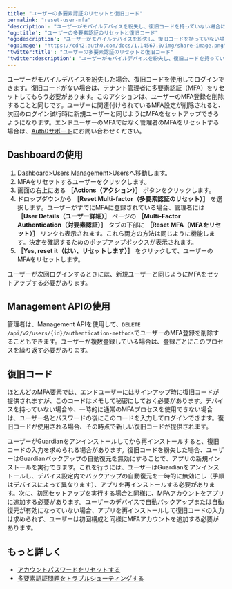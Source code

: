 ```yaml
---
title: "ユーザーの多要素認証のリセットと復旧コード"
permalink: "reset-user-mfa"
'description': "ユーザーがモバイルデバイスを紛失し、復旧コードを持っていない場合に、ユーザーのMFAをリセットする方法を学びます。"
'og:title': "ユーザーの多要素認証のリセットと復旧コード"
'og:description': "ユーザーがモバイルデバイスを紛失し、復旧コードを持っていない場合に、ユーザーのMFAをリセットする方法を学びます。"
'og:image': "https://cdn2.auth0.com/docs/1.14567.0/img/share-image.png"
'twitter:title': "ユーザーの多要素認証のリセットと復旧コード"
'twitter:description': "ユーザーがモバイルデバイスを紛失し、復旧コードを持っていない場合に、ユーザーのMFAをリセットする方法を学びます。"
---
```


ユーザーがモバイルデバイスを紛失した場合、復旧コードを使用してログインできます。復旧コードがない場合は、テナント管理者に多要素認証（<Tooltip data-tooltip-id="react-containers-DefinitionTooltip-0" href="/docs/ja-jp/glossary?term=multifactor-authentication" tip="多要素認証（MFA）: ユーザー名とパスワードに加えて、SMS経由のコードなどの要素を使用するユーザー認証プロセス。" cta="用語集の表示">MFA</Tooltip>）をリセットしてもらう必要があります。このアクションは、ユーザーのMFA登録を削除することと同じです。ユーザーに関連付けられているMFA設定が削除されると、次回のログイン試行時に新規ユーザーと同じようにMFAをセットアップできるようになります。エンドユーザーのMFAではなく管理者のMFAをリセットする場合は、[Auth0サポート](/docs/ja-jp/troubleshoot/customer-support)にお問い合わせください。

## Dashboardの使用

1. [Dashboard>Users Management>Users](https://manage.auth0.com/#/users)へ移動します。
2. MFAをリセットするユーザーをクリックします。
3. 画面の右上にある **［Actions（アクション）］** ボタンをクリックします。
4. ドロップダウンから **［Reset Multi-factor（多要素認証のリセット）］** を選択します。ユーザーがすでにMFAに登録されている場合、管理者には **［User Details（ユーザー詳細）］** ページの **［Multi-Factor Authentication（対要素認証）］** タブの下部に **［Reset MFA（MFAをリセット）］** リンクも表示されます。これら両方の方法は同じように機能します。決定を確認するためのポップアップボックスが表示されます。
5. **［Yes, reset it（はい、リセットします）］** をクリックして、ユーザーのMFAをリセットします。

ユーザーが次回ログインするときには、新規ユーザーと同じようにMFAをセットアップする必要があります。

## Management APIの使用

管理者は、<Tooltip data-tooltip-id="react-containers-DefinitionTooltip-0" href="/docs/ja-jp/glossary?term=management-api" tip="Management API: 顧客が管理タスクを実行できるようにするための製品。" cta="用語集の表示">Management API</Tooltip>を使用して、`DELETE` `/api/v2/users/{id}/authentication-methods`でユーザーのMFA登録を削除することもできます。ユーザーが複数登録している場合は、登録ごとにこのプロセスを繰り返す必要があります。

## 復旧コード

ほとんどのMFA要素では、エンドユーザーにはサインアップ時に復旧コードが提供されますが、このコードはメモして秘密にしておく必要があります。デバイスを持っていない場合や、一時的に通常のMFAプロセスを使用できない場合は、ユーザー名とパスワードの後に​​このコードを入力してログインできます。復旧コードが使用される場合、その時点で新しい復旧コードが提供されます。

ユーザーがGuardianをアンインストールしてから再インストールすると、復旧コードの入力を求められる場合があります。復旧コードを紛失した場合、ユーザーはGuardianバックアップの自動復元を無効にすることで、アプリの新規インストールを実行できます。これを行うには、ユーザーはGuardianをアンインストールし、デバイス設定内でバックアップの自動復元を一時的に無効にし（手順はデバイスによって異なります）、アプリを再インストールする必要があります。次に、初回セットアップを実行する場合と同様に、MFAアカウントをアプリに追加する必要があります。ユーザーのデバイスで自動バックアップまたは自動復元が有効になっていない場合、アプリを再インストールして復旧コードの入力は求められず、ユーザーは初回構成と同様にMFAアカウントを追加する必要があります。

## もっと詳しく

* [アカウントパスワードをリセットする](/docs/ja-jp/troubleshoot/customer-support/reset-account-passwords)
* [多要素認証問題をトラブルシューティングする](/docs/ja-jp/troubleshoot/authentication-issues/troubleshoot-mfa-issues)